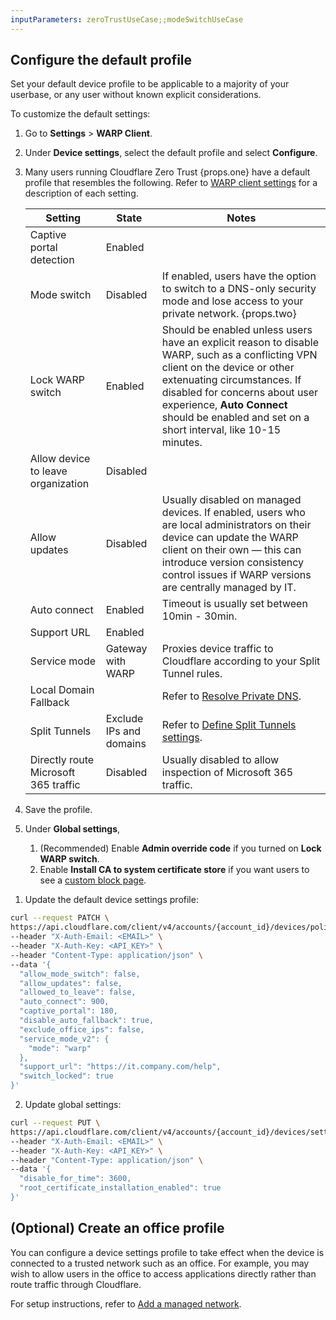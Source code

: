 ```yaml
---
inputParameters: zeroTrustUseCase;;modeSwitchUseCase
---
```



<Render file="warp/device-profiles-intro" product="cloudflare-one" />

## Configure the default profile

Set your default device profile to be applicable to a majority of your userbase, or any user without known explicit considerations.

To customize the default settings:

<Tabs syncKey="dashPlusAPI"> <TabItem label="Dashboard">

1. Go to **Settings** > **WARP Client**.

2. Under **Device settings**, select the default profile and select **Configure**.

3. Many users running Cloudflare Zero Trust {props.one} have a default profile that resembles the following. Refer to [WARP client settings](/cloudflare-one/connections/connect-devices/warp/configure-warp/warp-settings/) for a description of each setting.

   | Setting                              | State                   | Notes                                                                                                                                                                                                                                                                                          |
   | ------------------------------------ | ----------------------- | ---------------------------------------------------------------------------------------------------------------------------------------------------------------------------------------------------------------------------------------------------------------------------------------------- |
   | Captive portal detection             | Enabled                 |                                                                                                                                                                                                                                                                                                |
   | Mode switch                          | Disabled                | If enabled, users have the option to switch to a DNS-only security mode and lose access to your private network. {props.two}                                                                                                                                                                   |
   | Lock WARP switch                     | Enabled                 | Should be enabled unless users have an explicit reason to disable WARP, such as a conflicting VPN client on the device or other extenuating circumstances. If disabled for concerns about user experience, **Auto Connect** should be enabled and set on a short interval, like 10-15 minutes. |
   | Allow device to leave organization   | Disabled                |                                                                                                                                                                                                                                                                                                |
   | Allow updates                        | Disabled                | Usually disabled on managed devices. If enabled, users who are local administrators on their device can update the WARP client on their own — this can introduce version consistency control issues if WARP versions are centrally managed by IT.                                              |
   | Auto connect                         | Enabled                 | Timeout is usually set between 10min - 30min.                                                                                                                                                                                                                                                  |
   | Support URL                          | Enabled                 |                                                                                                                                                                                                                                                                                                |
   | Service mode                         | Gateway with WARP       | Proxies device traffic to Cloudflare according to your Split Tunnel rules.                                                                                                                                                                                                                     |
   | Local Domain Fallback                |                         | Refer to [Resolve Private DNS](/learning-paths/replace-vpn/configure-device-agent/private-dns/).                                                                                                                                                                                               |
   | Split Tunnels                        | Exclude IPs and domains | Refer to [Define Split Tunnels settings](/learning-paths/replace-vpn/configure-device-agent/split-tunnel-settings/).                                                                                                                                                                           |
   | Directly route Microsoft 365 traffic | Disabled                | Usually disabled to allow inspection of Microsoft 365 traffic.                                                                                                                                                                                                                                 |

4. Save the profile.

5. Under **Global settings**,
   1. (Recommended) Enable **Admin override code** if you turned on **Lock WARP switch**.
   2. Enable **Install CA to system certificate store** if you want users to see a [custom block page](/cloudflare-one/policies/gateway/block-page/).

</TabItem>

<TabItem label="API">

1. Update the default device settings profile:

```bash
curl --request PATCH \
https://api.cloudflare.com/client/v4/accounts/{account_id}/devices/policy \
--header "X-Auth-Email: <EMAIL>" \
--header "X-Auth-Key: <API_KEY>" \
--header "Content-Type: application/json" \
--data '{
  "allow_mode_switch": false,
  "allow_updates": false,
  "allowed_to_leave": false,
  "auto_connect": 900,
  "captive_portal": 180,
  "disable_auto_fallback": true,
  "exclude_office_ips": false,
  "service_mode_v2": {
    "mode": "warp"
  },
  "support_url": "https://it.company.com/help",
  "switch_locked": true
}'
```

2. Update global settings:

```bash
curl --request PUT \
https://api.cloudflare.com/client/v4/accounts/{account_id}/devices/settings \
--header "X-Auth-Email: <EMAIL>" \
--header "X-Auth-Key: <API_KEY>" \
--header "Content-Type: application/json" \
--data '{
  "disable_for_time": 3600,
  "root_certificate_installation_enabled": true
}'
```

</TabItem> </Tabs>

## (Optional) Create an office profile

You can configure a device settings profile to take effect when the device is connected to a trusted network such as an office. For example, you may wish to allow users in the office to access applications directly rather than route traffic through Cloudflare.

For setup instructions, refer to [Add a managed network](/cloudflare-one/connections/connect-devices/warp/configure-warp/managed-networks/).
